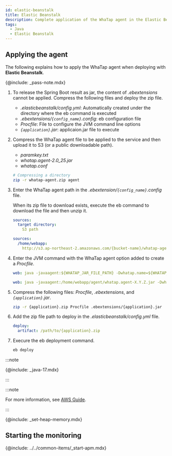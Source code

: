 ```yaml
---
id: elastic-beanstalk
title: Elastic Beanstalk
description: Complete application of the WhaTap agent in the Elastic Beanstalk environment.
tags:
  - Java
  - Elastic Beanstalk
---
```


## Applying the agent

The following explains how to apply the WhaTap agent when deploying with **Elastic Beanstalk**. 

{@include: _pass-note.mdx}

1.  To release the Spring Boot result as jar, the content of _.ebextensions_ cannot be applied. Compress the following files and deploy the zip file.

    -   _.elasticbeanstalk/config.yml_: Automatically created under the directory where the eb command is executed
    -   _.ebextensions/`{config_name}`.config_: eb configuration file
    -   _Procfile_: File to configure the JVM command line options
    -   _`{application}`.jar_: applicaion.jar file to execute

2.  Compress the WhaTap agent file to be applied to the service and then upload it to S3 (or a public downloadable path).

    -   _paramkey.txt_
    -   _whatap.agent-2.0_25.jar_
    -   _whatap.conf_

    ```bash
    # Compressing a directory
    zip -r whatap-agent.zip agent
    ```

3.  Enter the WhaTap agent path in the _.ebextension/`{config_name}`.config_ file.

    When its zip file to download exists, execute the eb command to download the file and then unzip it.

    ```yaml title=ebextension/{config_name}.config
    sources:
      target directory:
        S3 path
    ```

    ```yaml title='Example'
    sources:
      /home/webapp:
        http://s3.ap-northeast-2.amazonaws.com/{bucket-name}/whatap-agent.zip
    ```

4.  Enter the JVM command with the WhaTap agent option added to create a _Procfile_.

    ```yaml title='Procfile'
    web: java -javaagent:${WHATAP_JAR_FILE_PATH} -Dwhatap.name=${WHATAP_NAME} -Dwhatap.okind=${WHATAP_OKIND_NAME} -Dwhatap.server.home=${APPLICAION_PATH} -Dwhatap.conf.path=${WHATAP_HOME} -jar ${APPLICAIONT}.jar
    ```

    ```yaml title='Example'
    web: java -javaagent:/home/webapp/agent/whatap.agent-X.Y.Z.jar -Dwhatap.name=bootTest -Dwhatap.okind=test -Dwhatap.server.home=/var/app/current -Dwhatap.conf.path=/home/webapp/agent -jar whatap-boot-test.jar
    ```

5.  Compress the following files: _Procfile_, _.ebextensions_, and _`{application}`.jar_.

    ```bash
    zip -r {application}.zip Procfile .ebextensions/{application}.jar
    ```

6.  Add the zip file path to deploy in the _.elasticbeanstalk/config.yml_ file.

    ```yaml
    deploy:
      artifact: /path/to/{application}.zip
    ```

7.  Execure the eb deployment command.

    ```bash
    eb deploy
    ```

:::note

{@include: _java-17.mdx}

:::

:::note

For more information, see [AWS Guide](https://docs.aws.amazon.com/ko_kr/elasticbeanstalk/latest/dg/Welcome.html).

:::

{@include: _set-heap-memory.mdx}

## Starting the monitoring

{@include: ../../common-items/_start-apm.mdx} 
